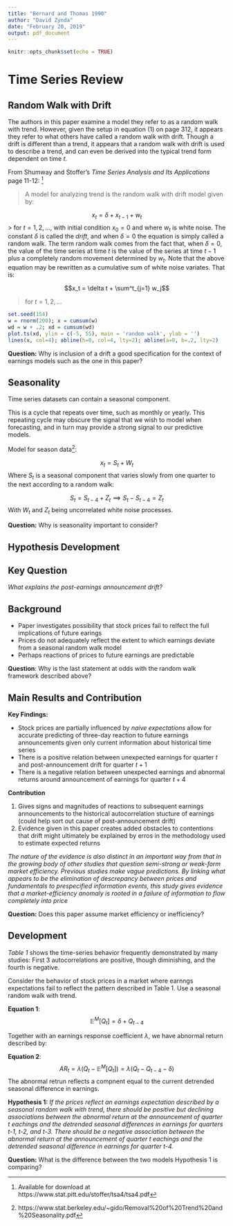 ---
title: "Bernard and Thomas 1990"
author: "David Zynda"
date: "February 20, 2019"
output: pdf_document
---

```{r setup, include=FALSE}
knitr::opts_chunk$set(echo = TRUE)
```






# Time Series Review

## Random Walk with Drift

The authors in this paper examine a model they refer to as a random walk with trend. However, given the setup in equation $(1)$ on page 312, it appears they refer to what others have called a random walk with drift. Though a drift is different than a trend, it appears that a random walk with drift is used to describe a trend, and can even be derived into the typical trend form dependent on time $t$. 

From Shumway and Stoffer's _Time Series Analysis and Its Applications_ page 11-12: [^1]

> A model for analyzing trend is the random walk with drift model given by:

$$x_t = \delta + x_{t-1} + w_t$$
> for $t=1,2,...,$ with initial condition $x_0 = 0$ and where $w_t$ is white noise. The constant $\delta$ is called the _drift_, and when $\delta = 0$ the equation is simply called a random walk. The term random walk comes from the fact that, when $\delta = 0$, the value of the time series at time $t$ is the value of the series at time $t-1$ plus a completely random movement determined by $w_t$. Note that the above equation may be rewritten as a cumulative sum of white noise variates. That is:

$$x_t = \delta t + \sum^t_{j=1} w_j$$

> for $t = 1,2, ...$


```{r}
set.seed(154)
w = rnorm(200); x = cumsum(w)
wd = w + .2; xd = cumsum(wd)
plot.ts(xd, ylim = c(-5, 55), main = 'random walk', ylab = '')
lines(x, col=4); abline(h=0, col=4, lty=2); abline(a=0, b=.2, lty=2)

```


__Question:__ Why is inclusion of a drift a good specification for the context of earnings models such as the one in this paper?


## Seasonality


Time series datasets can contain a seasonal component.

This is a cycle that repeats over time, such as monthly or yearly. This repeating cycle may obscure the signal that we wish to model when forecasting, and in turn may provide a strong signal to our predictive models.

Model for season data[^2]:

$$x_t = S_t + W_t$$
Where $S_t$ is a seasonal component that varies slowly from one quarter to the next according to a random walk:

$$S_t = S_{t-4} + Z_t \implies S_t - S_{t-4} = Z_t$$
With $W_t$ and $Z_t$ being uncorrelated white noise processes. 


__Question:__ Why is seasonality important to consider?



## Hypothesis Development


## Key Question

_What explains the post-earnings announcement drift?_

## Background

- Paper investigates possibility that stock prices fail to relfect the full implications of future earings
- Prices do not adequately reflect the extent to which earnings deviate from a seasonal random walk model
- Perhaps reactions of prices to future earnings are predictable

__Question__: Why is the last statement at odds with the random walk framework described above?


## Main Results and Contribution

__Key Findings:__

- Stock prices are partially influenced by _naive expectations_ allow for accurate predicting of three-day reaction to future earnings announcements given only current information about historical time series
- There is a positive relation between unexpected earnings for quarter $t$ and post-announcement drift for quarter $t+1$
- There is a negative relation between unexpected earnings and abnormal returns around announcement of earnings for quarter $t+4$

__Contribution__

(1) Gives signs and magnitudes of reactions to subsequent earnings announcements to the historical autocorrelation stucture of earnings (could help sort out cause of post-announcement drift)
(2) Evidence given in this paper creates added obstacles to contentions that drift might ultimately be explained by erros in the methodology used to estimate expected returns


_The nature of the evidence is also distinct in an important way from that in the growing body of other studies that question semi-strong or weak-form market efficiency. Previous studies make vague predictions. By linking what appears to be the elimination of descrepancy between prices and fundamentals to prespecified information events, this study gives evidence that a market-efficiency anomaly is rooted in a failure of information to flow completely into price_

__Question:__ Does this paper assume market efficiency or inefficiency?

## Development

_Table 1_ shows the time-series behavior frequently demonstrated by many studies: First 3 autocorrelations are positive, though diminishing, and the fourth is negative. 


Consider the behavior of stock prices in a market where earnngs expectations fail to reflect the pattern described in Table 1. Use a seasonal random walk with trend. 

__Equation 1__:
$$\mathbb{E}^M[Q_t] = \delta + Q_{t-4}$$

Together with an earnings response coefficient $\lambda$, we have abnormal return described by:

__Equation 2__:
$$AR_t = \lambda(Q_t - \mathbb{E}^M[Q_t]) = \lambda ( Q_t - Q_{t-4} - \delta)$$
The abnormal retrun reflects a compnent equal to the current detrended seasonal difference in earnings. 

__Hypothesis 1:__ _If the prices reflect an earnings expectation described by a seasonal random walk with trend, there should be positive but declining associations between the abnormal return at the announcement of quarter t eachings and the detrended seasonal differences in earnings for quarters t-1, t-2, and t-3. There should be a negative association between the abnormal return at the announcement of quarter t eachings and the detrended seasonal difference in earnings for quarter t-4._

__Question:__ What is the difference between the two models Hypothesis 1 is comparing?






















































































[^1]: Available for download at https://www.stat.pitt.edu/stoffer/tsa4/tsa4.pdf

[^2]: https://www.stat.berkeley.edu/~gido/Removal%20of%20Trend%20and%20Seasonality.pdf


